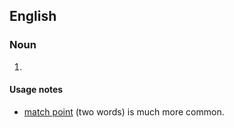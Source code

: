 ==English==

===Noun===
{{en-noun}}

# {{alternative spelling of|match point}}  

====Usage notes====
* [[match point]] (two words) is much more common.